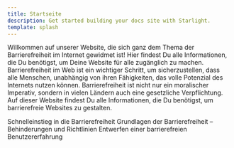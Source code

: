 ```yaml
---
title: Startseite
description: Get started building your docs site with Starlight.
template: splash
---
```



Willkommen auf unserer Website, die sich ganz dem Thema der Barrierefreiheit im Internet gewidmet ist! Hier findest
Du alle Informationen, die Du benötigst, um Deine Website für alle zugänglich zu machen. Barrierefreiheit im Web
ist ein wichtiger Schritt, um sicherzustellen, dass alle Menschen, unabhängig von ihren Fähigkeiten, das volle
Potenzial des Internets nutzen können. Barrierefreiheit ist nicht nur ein moralischer Imperativ, sondern in vielen
Ländern auch eine gesetzliche Verpflichtung. Auf dieser Website findest Du alle Informationen, die Du benötigst,
um barrierefreie Websites zu gestalten.

<CardGrid>
	<LinkCard title="Schnelleinstieg in die Barrierefreiheit" href="/schnelleinstieg-in-die-barrierefreiheit/einleitung">
		Schnelleinstieg in die Barrierefreiheit
	</LinkCard>
    <LinkCard title="Grundlagen der Barrierefreiheit – Behinderungen und Richtlinien" href="/grundlagen-der-barrierefreiheit-behinderungen-und-richtlinien/einleitung">
        Grundlagen der Barrierefreiheit – Behinderungen und Richtlinien
	</LinkCard>
    <LinkCard title="Entwerfen einer barrierefreien Benutzererfahrung" href="/grundlagen-der-barrierefreiheit-behinderungen-und-richtlinien/einleitung">
        Entwerfen einer barrierefreien Benutzererfahrung
	</LinkCard>
</CardGrid>

